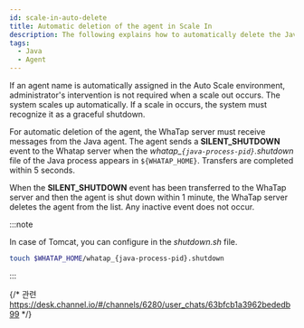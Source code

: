 ```yaml
---
id: scale-in-auto-delete
title: Automatic deletion of the agent in Scale In
description: The following explains how to automatically delete the Java agent when an automatically scaled system performs Scale In in the Auto Scale environment. The agent sends a SILENT_SHUTDOWN event to the server by creating a specific file, which automatically removes the agent from the list. This process facilitates agent management when the system automatically scales down, and manages resources efficiently without additional intervention.
tags:
  - Java
  - Agent
---
```


If an agent name is automatically assigned in the Auto Scale environment, administrator's intervention is not required when a scale out occurs. The system scales up automatically. If a scale in occurs, the system must recognize it as a graceful shutdown.

For automatic deletion of the agent, the WhaTap server must receive messages from the Java agent. The agent sends a **SILENT_SHUTDOWN** event to the Whatap server when the _whatap\_`{java-process-pid}`.shutdown_ file of the Java process appears in `${WHATAP_HOME}`. Transfers are completed within 5 seconds.

When the **SILENT_SHUTDOWN** event has been transferred to the WhaTap server and then the agent is shut down within 1 minute, the WhaTap server deletes the agent from the list. Any inactive event does not occur.

:::note

In case of Tomcat, you can configure in the _shutdown.sh_ file.

```bash title=$TOMCAT_HOME/bin/shutdown.sh
touch $WHATAP_HOME/whatap_{java-process-pid}.shutdown
```

:::

{/* 관련 https://desk.channel.io/#/channels/6280/user_chats/63bfcb1a3962bededb99 */}
